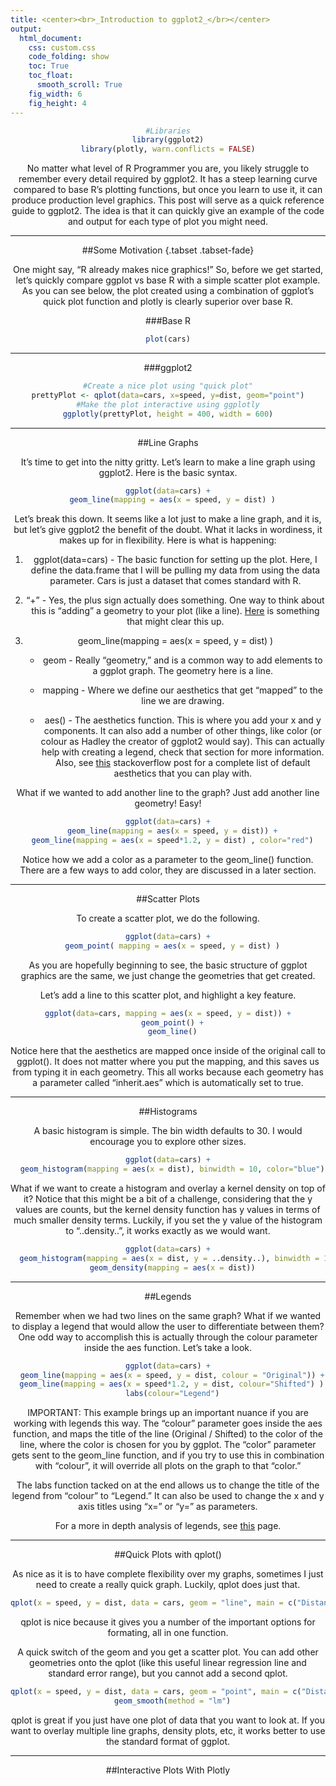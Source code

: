 ```yaml
---
title: <center><br>_Introduction to ggplot2_</br></center>
output: 
  html_document:
    css: custom.css
    code_folding: show
    toc: True
    toc_float:
      smooth_scroll: True
    fig_width: 6
    fig_height: 4
---
```


<center>


```r
#Libraries
library(ggplot2)
library(plotly, warn.conflicts = FALSE)
```

No matter what level of R Programmer you are, you likely struggle to remember every detail required by ggplot2. It has a steep learning curve compared to base R's plotting functions, but once you learn to use it, it can produce production level graphics. This post will serve as a quick reference guide to ggplot2. The idea is that it can quickly give an example of the code and output for each type of plot you might need.

---

##Some Motivation {.tabset .tabset-fade}

One might say, "R already makes nice graphics!" So, before we get started, let's quickly compare ggplot vs base R with a simple scatter plot example. As you can see below, the plot created using a combination of ggplot's quick plot function and plotly is clearly superior over base R.

###Base R
```r
plot(cars)
```

---

###ggplot2
```r
#Create a nice plot using "quick plot"
prettyPlot <- qplot(data=cars, x=speed, y=dist, geom="point")
#Make the plot interactive using ggplotly
ggplotly(prettyPlot, height = 400, width = 600)
```

---

##Line Graphs

It's time to get into the nitty gritty. Let's learn to make a line graph using ggplot2. Here is the basic syntax.

```r
ggplot(data=cars) +
  geom_line(mapping = aes(x = speed, y = dist) )
```

Let's break this down. It seems like a lot just to make a line graph, and it is, but let's give ggplot2 the benefit of the doubt. What it lacks in wordiness, it makes up for in flexibility. Here is what is happening:

<div align="left">

1) ggplot(data=cars) - The basic function for setting up the plot. Here, I define the data.frame that I will be pulling my data from using the data parameter. Cars is just a dataset that comes standard with R.

2) "+" - Yes, the plus sign actually does something. One way to think about this is "adding" a geometry to your plot (like a line). [Here](http://stackoverflow.com/questions/38166708/plus-sign-between-ggplot2-and-other-function-r) is something that might clear this up.

3) geom_line(mapping = aes(x = speed, y = dist) )
    * geom -  Really "geometry," and is a common way to add elements to a ggplot graph. The geometry here is a line.
    
    * mapping - Where we define our aesthetics that get "mapped" to the line we are drawing.
    
    * aes() - The aesthetics function. This is where you add your x and y components. It can also add a number of other things, like color (or colour as Hadley the creator of ggplot2 would say). This can actually help with creating a legend, check that section for more information. Also, see [this](http://stackoverflow.com/questions/11657380/is-there-a-table-or-catalog-of-aesthetics-for-ggplot2) stackoverflow post for a complete list of default aesthetics that you can play with.

</div>

What if we wanted to add another line to the graph? Just add another line geometry! Easy!

```r
ggplot(data=cars) +
  geom_line(mapping = aes(x = speed, y = dist)) +
  geom_line(mapping = aes(x = speed*1.2, y = dist) , color="red")
```

Notice how we add a color as a parameter to the geom_line() function. There are a few ways to add color, they are discussed in a later section. 

---

##Scatter Plots

To create a scatter plot, we do the following.

```r
ggplot(data=cars) +
  geom_point( mapping = aes(x = speed, y = dist) )
```

As you are hopefully beginning to see, the basic structure of ggplot graphics are the same, we just change the geometries that get created. 

Let's add a line to this scatter plot, and highlight a key feature. 

```r
ggplot(data=cars, mapping = aes(x = speed, y = dist)) +
  geom_point() +
  geom_line()
```

Notice here that the aesthetics are mapped once inside of the original call to ggplot(). It does not matter where you put the mapping, and this saves us from typing it in each geometry. This all works because each geometry has a parameter called "inherit.aes" which is automatically set to true. 

---

##Histograms

A basic histogram is simple. The bin width defaults to 30. I would encourage you to explore other sizes.

```r
ggplot(data=cars) +
  geom_histogram(mapping = aes(x = dist), binwidth = 10, color="blue")
```

What if we want to create a histogram and overlay a kernel density on top of it? Notice that this might be a bit of a challenge, considering that the y values are counts, but the kernel density function has y values in terms of much smaller density terms. Luckily, if you set the y value of the histogram to "..density..", it works exactly as we would want.

```r
ggplot(data=cars) +
  geom_histogram(mapping = aes(x = dist, y = ..density..), binwidth = 10, color="blue") +
  geom_density(mapping = aes(x = dist))
```

---

##Legends

Remember when we had two lines on the same graph? What if we wanted to display a legend that would allow the user to differentiate between them? One odd way to accomplish this is actually through the colour parameter inside the aes function. Let's take a look.

```r
ggplot(data=cars) +
  geom_line(mapping = aes(x = speed, y = dist, colour = "Original")) +
  geom_line(mapping = aes(x = speed*1.2, y = dist, colour="Shifted") ) +
  labs(colour="Legend")
```

IMPORTANT: This example brings up an important nuance if you are working with legends this way. The "colour" parameter goes inside the aes function, and maps the title of the line (Original / Shifted) to the color of the line, where the color is chosen for you by ggplot. The "color" parameter gets sent to the geom_line function, and if you try to use this in combination with "colour", it will override all plots on the graph to that "color."

The labs function tacked on at the end allows us to change the title of the legend from "colour" to "Legend." It can also be used to change the x and y axis titles using "x=" or "y=" as parameters.

For a more in depth analysis of legends, see [this](http://www.cookbook-r.com/Graphs/Legends_(ggplot2)/) page.

---

##Quick Plots with qplot()

As nice as it is to have complete flexibility over my graphs, sometimes I just need to create a really quick graph. Luckily, qplot does just that.

```r
qplot(x = speed, y = dist, data = cars, geom = "line", main = c("Distance VS Speed"), xlab = "sp", ylab = "di")
```

qplot is nice because it gives you a number of the important options for formating, all in one function.

A quick switch of the geom and you get a scatter plot. You can add other geometries onto the qplot (like this useful linear regression line and standard error range), but you cannot add a second qplot. 

```r
qplot(x = speed, y = dist, data = cars, geom = "point", main = c("Distance VS Speed"), xlab = "sp", ylab = "di") +
  geom_smooth(method = "lm")
```

qplot is great if you just have one plot of data that you want to look at. If you want to overlay multiple line graphs, density plots, etc, it works better to use the standard format of ggplot.

---

##Interactive Plots With Plotly


